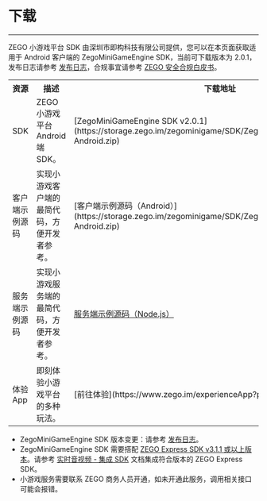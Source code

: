 # 下载

- - -

ZEGO 小游戏平台 SDK 由深圳市即构科技有限公司提供，您可以在本页面获取适用于 Android 客户端的 ZegoMiniGameEngine SDK，当前可下载版本为 2.0.1，发布日志请参考 [发布日志](./Overview/release%20notes.mdx)，合规事宜请参考 [ZEGO 安全合规白皮书](https://doc-zh.zego.im/article/16142)。

<table>
<tbody><tr>
<th>资源</th>
<th>描述</th>
<th>下载地址</th>
<th>相关文档</th>
</tr>
<tr>
<td>SDK</td>
<td>ZEGO 小游戏平台 Android 端 SDK。</td>
<td>[ZegoMiniGameEngine SDK v2.0.1](https://storage.zego.im/zegominigame/SDK/ZegoMiniGameEngine-Android.zip)</td>
<td>
[集成 SDK](./quick%20start/Integrate%20SDK.mdx)
</td>
</tr>
<tr>
<td>客户端示例源码</td>
<td>实现小游戏客户端的最简代码，方便开发者参考。</td>
<td>[客户端示例源码（Android）](https://storage.zego.im/zegominigame/SDK/ZegoMiniGameEngineDemoSrc-Android.zip)</td>
<td>[跑通示例源码 - 跑通客户端示例源码（Android）](./quick%20start/run%20sample%20codes.mdx#跑通客户端示例源码android)</td>
</tr>
<tr>
<td>服务端示例源码</td>
<td>实现小游戏服务端的最简代码，方便开发者参考。</td>
<td><a href="https://storage.zego.im/ZegoMiniGameSDK/server/ZegoMiniGameServerDemo.zip" target= "_blank">服务端示例源码（Node.js）</a></td>
<td>[跑通示例源码 - 跑通服务端示例源码（Node.js）](./quick%20start/run%20sample%20codes.mdx#跑通服务端示例源码nodejs)</td>
</tr>
<tr>
<td>体验 App</td>
<td>即刻体验小游戏平台的多种玩法。</td>
<td>[前往体验](https://www.zego.im/experienceApp?priceID=1#mini_new_games)</td>
<td>[体验 App](./DownloadDemo.mdx)</td>
</tr>
</tbody></table>

<Note title="Note">

- ZegoMiniGameEngine SDK 版本变更：请参考 [发布日志](./Overview/release%20notes.mdx)。
- ZegoMiniGameEngine SDK 需要搭配 [ZEGO Express SDK v3.1.1 或以上版本](https://doc-zh.zego.im/article/2968)。请参考 [实时音视频 - 集成 SDK](https://doc-zh.zego.im/article/196) 文档集成符合版本的 ZEGO Express SDK。
- 小游戏服务需要联系 ZEGO 商务人员开通，如未开通此服务，调用相关接口可能会报错。
</Note>
